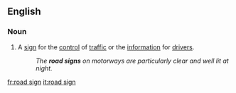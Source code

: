 ==English==

===Noun===
{{en-noun}}

# A [[sign]] for the [[control]] of [[traffic]] or the [[information]] for [[drivers]].
#: ''The '''road signs''' on motorways are particularly clear and well lit at night.''

[[fr:road sign]]
[[it:road sign]]